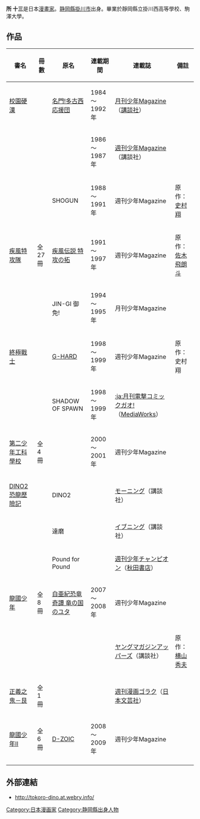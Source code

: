 {{Link style|time=2020-06-16T09:33:48+00:00}}
{{Infobox 漫畫家
|姓名 = 所 十三
|畫像 = 
|畫像尺寸 = 
|附註 = 
|本名 = 
|日語原文 = 所 十三
|羅馬字 = 
|出生日期 = 1961年8月30日
|出生地點 = 
|逝世日期 = 
|逝世地點 = 
|國籍 = {{JPN}}
|職業 = [[漫畫家|漫畫家]]
|活躍時期 = 
|類型 = 
|代表作 = 
|獎項 = 
|簽名 = 
|官方網站 = [http://tokoro-dino.at.webry.info/ {{lang|ja|所十三の「恐竜漫画描いてます」}}]
}}
{{japanese|japanese=所 十三|kana=ところ じゅうぞう|romaji=Tokoro Jūzō}}
'''所 十三'''{{BD|1961年|8月30日|catIdx=Tokoro Juuzou}}是日本[[漫畫家|漫畫家]]。[[静岡縣|静岡縣]][[掛川市|掛川市]]出身。畢業於靜岡縣立掛川西高等學校、駒澤大學。

==作品==
{| border="1" class="wikitable" style="text-align: center;" width="100%"
|- 
!書名
!冊數
!原名
!連載期間
!連載誌
!備註
|- 
|[[校園硬漢|校園硬漢]]|| ||[[:ja:名門!多古西応援団|名門!多古西応援団]]||1984～1992年||[[月刊少年Magazine|月刊少年Magazine]]（[[講談社|講談社]]）||
|-
| || ||{{lang|ja|仰げば尊し!}}||1986～1987年||[[週刊少年Magazine|週刊少年Magazine]]（講談社）||
|-
| || ||SHOGUN||1988～1991年||週刊少年Magazine||原作：[[武論尊|史村翔]]
|-
|[[疾風特攻隊|疾風特攻隊]]||全27冊||[[:ja:疾風伝説_特攻の拓|疾風伝説 特攻の拓]]||1991～1997年||週刊少年Magazine||原作：[[佐木飛朗斗|佐木飛朗斗]]
|-
| || ||JIN-GI 御免!||1994～1995年||月刊少年Magazine||
|-
|[[終極戰士_(漫畫)|終極戰士]]|| ||[[:ja:G-HARD|G-HARD]]||1998～1999年||週刊少年Magazine||原作：史村翔
|-
| || ||SHADOW OF SPAWN||1998～1999年||[[:ja:月刊電撃コミックガオ!|:ja:月刊電撃コミックガオ!]]（[[MediaWorks|MediaWorks]]）||
|-
|[[第二少年工科學校|第二少年工科學校]]||全4冊||{{lang|ja|突撃め!第二少年工科学校}}||2000～2001年||週刊少年Magazine||
|-
|[[DINO2恐龍歷險記|DINO2恐龍歷險記]] || ||DINO2|| ||[[:ja:モーニング_(漫画雑誌)|モーニング]]（講談社）||
|-
| || ||達磨|| ||[[イブニング|イブニング]]（講談社）||
|-
| || ||Pound for Pound|| ||[[週刊少年チャンピオン|週刊少年チャンピオン]]（[[秋田書店|秋田書店]]）||
|-
|[[龍國少年|龍國少年]]||全8冊||[[:ja:白亜紀恐竜奇譚_竜の国のユタ|白亜紀恐竜奇譚 竜の国のユタ]]||2007～2008年 ||週刊少年Magazine||
|-
| || ||{{lang|ja|強行-捜査一課強行犯係}}|| ||[[ヤングマガジンアッパーズ|ヤングマガジンアッパーズ]]（講談社）||原作：[[横山秀夫|横山秀夫]]
|-
|[[正義之鬼－艮|正義之鬼－艮]]||全1冊||{{lang|ja|正義の鬼 艮}}|| ||[[週刊漫画ゴラク|週刊漫画ゴラク]]（[[日本文芸社|日本文芸社]]）||
|-
|[[龍國少年II|龍國少年II]]||全6冊||[[:ja:D-ZOIC|D-ZOIC]]||2008～2009年||週刊少年Magazine||
|-
|}

==外部連結==
* {{ja}}http://tokoro-dino.at.webry.info/ {{Wayback|url=http://tokoro-dino.at.webry.info/ |date=20090207155007 }}

{{DEFAULTSORT:Tokoro Juuzou}}
[[Category:日本漫画家|Category:日本漫画家]]
[[Category:静岡縣出身人物|Category:静岡縣出身人物]]
{{manga-stub}}